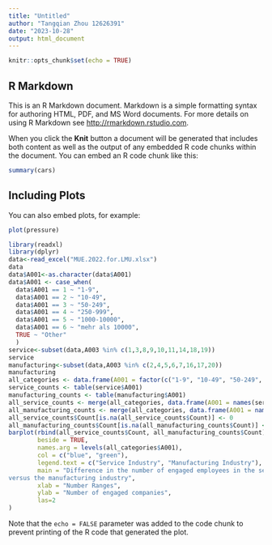```yaml
---
title: "Untitled"
author: "Tangqian Zhou 12626391"
date: "2023-10-28"
output: html_document
---
```


```r
knitr::opts_chunk$set(echo = TRUE)
```

## R Markdown

This is an R Markdown document. Markdown is a simple formatting syntax for authoring HTML, PDF, and MS Word documents. For more details on using R Markdown see <http://rmarkdown.rstudio.com>.

When you click the **Knit** button a document will be generated that includes both content as well as the output of any embedded R code chunks within the document. You can embed an R code chunk like this:

```r
summary(cars)
```

## Including Plots

You can also embed plots, for example:

```r
plot(pressure)
```
```r
library(readxl)
library(dplyr)
data<-read_excel("MUE.2022.for.LMU.xlsx")
data
data$A001<-as.character(data$A001)
data$A001 <- case_when(
  data$A001 == 1 ~ "1-9",
  data$A001 == 2 ~ "10-49",
  data$A001 == 3 ~ "50-249",
  data$A001 == 4 ~ "250-999",
  data$A001 == 5 ~ "1000-10000",
  data$A001 == 6 ~ "mehr als 10000",
  TRUE ~ "Other"
  )
service<-subset(data,A003 %in% c(1,3,8,9,10,11,14,18,19))
service
manufacturing<-subset(data,A003 %in% c(2,4,5,6,7,16,17,20))
manufacturing
all_categories <- data.frame(A001 = factor(c("1-9", "10-49", "50-249", "250-999", "1000-10000", "mehr als 10000"),levels=c("1-9", "10-49", "50-249", "250-999", "1000-10000", "mehr als 10000")))
service_counts <- table(service$A001)
manufacturing_counts <- table(manufacturing$A001)
all_service_counts <- merge(all_categories, data.frame(A001 = names(service_counts), Count = as.numeric(service_counts)), all.x = TRUE, by = "A001")
all_manufacturing_counts <- merge(all_categories, data.frame(A001 = names(manufacturing_counts), Count = as.numeric(manufacturing_counts)), all.x = TRUE, by = "A001")
all_service_counts$Count[is.na(all_service_counts$Count)] <- 0
all_manufacturing_counts$Count[is.na(all_manufacturing_counts$Count)] <- 0
barplot(rbind(all_service_counts$Count, all_manufacturing_counts$Count),
        beside = TRUE,
        names.arg = levels(all_categories$A001),
        col = c("blue", "green"),
        legend.text = c("Service Industry", "Manufacturing Industry"),
        main = "Difference in the number of engaged employees in the service industry
versus the manufacturing industry",
        xlab = "Number Ranges",
        ylab = "Number of engaged companies",
        las=2
)
```
Note that the `echo = FALSE` parameter was added to the code chunk to prevent printing of the R code that generated the plot.

